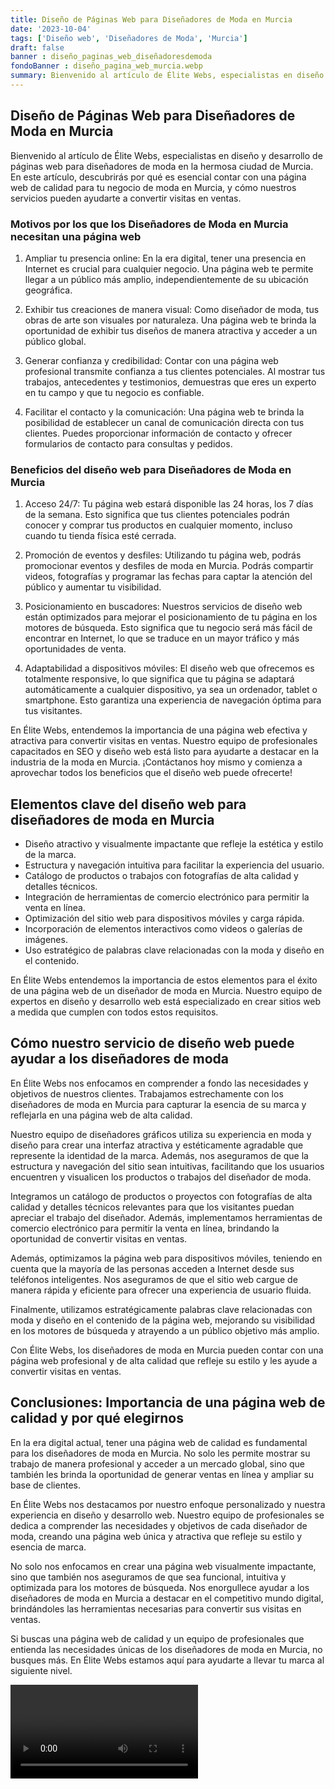 ```yaml
---
title: Diseño de Páginas Web para Diseñadores de Moda en Murcia
date: '2023-10-04'
tags: ['Diseño web', 'Diseñadores de Moda', 'Murcia']
draft: false
banner : diseño_paginas_web_diseñadoresdemoda
fondoBanner : diseño_pagina_web_murcia.webp
summary: Bienvenido al artículo de Élite Webs, especialistas en diseño y desarrollo de páginas web para diseñadores de moda en la hermosa ciudad de Murcia. En este artículo, descubrirás por qué es esencial contar con una página web de calidad para tu negocio de moda en Murcia, y cómo nuestros servicios pueden ayudarte a convertir visitas en ventas.
---
```


## Diseño de Páginas Web para Diseñadores de Moda en Murcia

Bienvenido al artículo de Élite Webs, especialistas en diseño y desarrollo de páginas web para diseñadores de moda en la hermosa ciudad de Murcia. En este artículo, descubrirás por qué es esencial contar con una página web de calidad para tu negocio de moda en Murcia, y cómo nuestros servicios pueden ayudarte a convertir visitas en ventas.

### Motivos por los que los Diseñadores de Moda en Murcia necesitan una página web

1. Ampliar tu presencia online: En la era digital, tener una presencia en Internet es crucial para cualquier negocio. Una página web te permite llegar a un público más amplio, independientemente de su ubicación geográfica.

2. Exhibir tus creaciones de manera visual: Como diseñador de moda, tus obras de arte son visuales por naturaleza. Una página web te brinda la oportunidad de exhibir tus diseños de manera atractiva y acceder a un público global.

3. Generar confianza y credibilidad: Contar con una página web profesional transmite confianza a tus clientes potenciales. Al mostrar tus trabajos, antecedentes y testimonios, demuestras que eres un experto en tu campo y que tu negocio es confiable.

4. Facilitar el contacto y la comunicación: Una página web te brinda la posibilidad de establecer un canal de comunicación directa con tus clientes. Puedes proporcionar información de contacto y ofrecer formularios de contacto para consultas y pedidos.

### Beneficios del diseño web para Diseñadores de Moda en Murcia

1. Acceso 24/7: Tu página web estará disponible las 24 horas, los 7 días de la semana. Esto significa que tus clientes potenciales podrán conocer y comprar tus productos en cualquier momento, incluso cuando tu tienda física esté cerrada.

2. Promoción de eventos y desfiles: Utilizando tu página web, podrás promocionar eventos y desfiles de moda en Murcia. Podrás compartir videos, fotografías y programar las fechas para captar la atención del público y aumentar tu visibilidad.

3. Posicionamiento en buscadores: Nuestros servicios de diseño web están optimizados para mejorar el posicionamiento de tu página en los motores de búsqueda. Esto significa que tu negocio será más fácil de encontrar en Internet, lo que se traduce en un mayor tráfico y más oportunidades de venta.

4. Adaptabilidad a dispositivos móviles: El diseño web que ofrecemos es totalmente responsive, lo que significa que tu página se adaptará automáticamente a cualquier dispositivo, ya sea un ordenador, tablet o smartphone. Esto garantiza una experiencia de navegación óptima para tus visitantes.

En Élite Webs, entendemos la importancia de una página web efectiva y atractiva para convertir visitas en ventas. Nuestro equipo de profesionales capacitados en SEO y diseño web está listo para ayudarte a destacar en la industria de la moda en Murcia. ¡Contáctanos hoy mismo y comienza a aprovechar todos los beneficios que el diseño web puede ofrecerte!

<GifSeo />

<Cta />

## Elementos clave del diseño web para diseñadores de moda en Murcia

- Diseño atractivo y visualmente impactante que refleje la estética y estilo de la marca.
- Estructura y navegación intuitiva para facilitar la experiencia del usuario.
- Catálogo de productos o trabajos con fotografías de alta calidad y detalles técnicos.
- Integración de herramientas de comercio electrónico para permitir la venta en línea.
- Optimización del sitio web para dispositivos móviles y carga rápida.
- Incorporación de elementos interactivos como videos o galerías de imágenes.
- Uso estratégico de palabras clave relacionadas con la moda y diseño en el contenido.

En Élite Webs entendemos la importancia de estos elementos para el éxito de una página web de un diseñador de moda en Murcia. Nuestro equipo de expertos en diseño y desarrollo web está especializado en crear sitios web a medida que cumplen con todos estos requisitos.

## Cómo nuestro servicio de diseño web puede ayudar a los diseñadores de moda

En Élite Webs nos enfocamos en comprender a fondo las necesidades y objetivos de nuestros clientes. Trabajamos estrechamente con los diseñadores de moda en Murcia para capturar la esencia de su marca y reflejarla en una página web de alta calidad.

Nuestro equipo de diseñadores gráficos utiliza su experiencia en moda y diseño para crear una interfaz atractiva y estéticamente agradable que represente la identidad de la marca. Además, nos aseguramos de que la estructura y navegación del sitio sean intuitivas, facilitando que los usuarios encuentren y visualicen los productos o trabajos del diseñador de moda.

Integramos un catálogo de productos o proyectos con fotografías de alta calidad y detalles técnicos relevantes para que los visitantes puedan apreciar el trabajo del diseñador. Además, implementamos herramientas de comercio electrónico para permitir la venta en línea, brindando la oportunidad de convertir visitas en ventas.

Además, optimizamos la página web para dispositivos móviles, teniendo en cuenta que la mayoría de las personas acceden a Internet desde sus teléfonos inteligentes. Nos aseguramos de que el sitio web cargue de manera rápida y eficiente para ofrecer una experiencia de usuario fluida.

Finalmente, utilizamos estratégicamente palabras clave relacionadas con moda y diseño en el contenido de la página web, mejorando su visibilidad en los motores de búsqueda y atrayendo a un público objetivo más amplio.

Con Élite Webs, los diseñadores de moda en Murcia pueden contar con una página web profesional y de alta calidad que refleje su estilo y les ayude a convertir visitas en ventas.

## Conclusiones: Importancia de una página web de calidad y por qué elegirnos

En la era digital actual, tener una página web de calidad es fundamental para los diseñadores de moda en Murcia. No solo les permite mostrar su trabajo de manera profesional y acceder a un mercado global, sino que también les brinda la oportunidad de generar ventas en línea y ampliar su base de clientes.

En Élite Webs nos destacamos por nuestro enfoque personalizado y nuestra experiencia en diseño y desarrollo web. Nuestro equipo de profesionales se dedica a comprender las necesidades y objetivos de cada diseñador de moda, creando una página web única y atractiva que refleje su estilo y esencia de marca.

No solo nos enfocamos en crear una página web visualmente impactante, sino que también nos aseguramos de que sea funcional, intuitiva y optimizada para los motores de búsqueda. Nos enorgullece ayudar a los diseñadores de moda en Murcia a destacar en el competitivo mundo digital, brindándoles las herramientas necesarias para convertir sus visitas en ventas.

Si buscas una página web de calidad y un equipo de profesionales que entienda las necesidades únicas de los diseñadores de moda en Murcia, no busques más. En Élite Webs estamos aquí para ayudarte a llevar tu marca al siguiente nivel.

<Video />

<CtaBot job='Diseñadores de Moda' city='Murcia'/>

<Gmaps query='Murcia+españa+maps' />